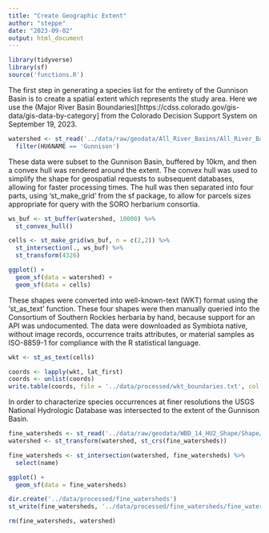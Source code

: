 ```yaml
---
title: "Create Geographic Extent"
author: "steppe"
date: "2023-09-02"
output: html_document
---
```

 
```r
library(tidyverse)
library(sf)
source('functions.R')
```

The first step in generating a species list for the entirety of the Gunnison Basin is to create a spatial extent which represents the study area. Here we use the (Major River Basin Boundaries)[https://cdss.colorado.gov/gis-data/gis-data-by-category] from the Colorado Decision Support System on September 19, 2023.

```r

watershed <- st_read('../data/raw/geodata/All_River_Basins/All_River_Basins.shp', quiet = T)  %>% 
  filter(HU6NAME == 'Gunnison')

```

These data were subset to the Gunnison Basin, buffered by 10km, and then a convex hull was rendered around the extent. 
The convex hull was used to simplify the shape for geospatial requests to subsequent databases, allowing for faster processing times. 
The hull was then separated into four parts, using 'st_make_grid' from the sf package, to allow for parcels sizes appropriate for query with the SORO herbarium consortia. 

```r

ws_buf <- st_buffer(watershed, 10000) %>% 
  st_convex_hull()

cells <- st_make_grid(ws_buf, n = c(2,2)) %>% 
  st_intersection(., ws_buf) %>% 
  st_transform(4326)

ggplot() +
  geom_sf(data = watershed) +
  geom_sf(data = cells)

```

These shapes were converted into well-known-text (WKT) format using the 'st_as_text' function. 
These four shapes were then manually queried into the Consortium of Southern Rockies herbaria by hand, because support for an API was undocumented. 
The data were downloaded as Symbiota native, without image records, occurrence traits attributes, or material samples as ISO-8859-1 for compliance with the R statistical language.

```r
wkt <- st_as_text(cells)

coords <- lapply(wkt, lat_first)
coords <- unlist(coords)
write.table(coords, file = '../data/processed/wkt_boundaries.txt', col.names = F, row.names = F, quote = F)
```

In order to characterize species occurrences at finer resolutions the USGS National Hydrologic Database was intersected to the extent of the Gunnison Basin.

```r

fine_watersheds <- st_read('../data/raw/geodata/WBD_14_HU2_Shape/Shape/WBDHU12.shp', quiet = T) 
watershed <- st_transform(watershed, st_crs(fine_watersheds))

fine_watersheds <- st_intersection(watershed, fine_watersheds) %>% 
  select(name)

ggplot() +
  geom_sf(data = fine_watersheds)

dir.create('../data/processed/fine_watersheds')
st_write(fine_watersheds, '../data/processed/fine_watersheds/fine_watersheds.shp')

rm(fine_watersheds, watershed)
```

